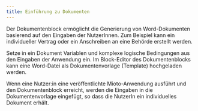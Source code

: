 ```yaml
---
title: Einführung zu Dokumenten
---
```


Der Dokumentenblock ermöglicht die Generierung von Word-Dokumenten basierend auf den Eingaben der NutzerInnen. Zum Beispiel kann ein individueller Vertrag oder ein Anschreiben an eine Behörde erstellt werden.

Setze in ein Dokument Variablen und komplexe logische Bedingungen aus den Eingaben der Anwendung ein. Im Block-Editor des Dokumentenblocks kann eine Word-Datei als Dokumentenvorlage (Template) hochgeladen werden.

Wenn eine Nutzer:in eine veröffentlichte Mioto-Anwendung ausführt und den Dokumentenblock erreicht, werden die Eingaben in die Dokumentenvorlage eingefügt, so dass die NutzerIn ein individuelles Dokument erhält.
